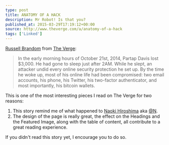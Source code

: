 ```yaml
---
type: post
title: ANATOMY OF A HACK
description: Mr Robot! Is that you?
published_at: 2015-03-29T17:19:12+00:00
source: http://www.theverge.com/a/anatomy-of-a-hack
tags: ['Linked']
---
```


[Russell Brandom][1] from [The Verge][2]:

> In the early morning hours of October 21st, 2014, Partap Davis lost $3,000. He had gone to sleep just after 2AM. While he slept, an attacker undid every online security protection he set up. By the time he woke up, most of his online life had been compromised: two email accounts, his phone, his Twitter, his two-factor authenticator, and most importantly, his bitcoin wallets.

This is one of the most interesting pieces I read on The Verge for two reasons:

1. This story remind me of what happened to [Naoki Hiroshima][3] aka [@N][4].
2. The design of the page is really great, the effect on the Headings and the Featured Image, along with the table of content, all contribute to a great reading experience.

If you didn't read this story yet, I encourage you to do so.

[1]: https://twitter.com/russellbrandom
[2]: http://www.theverge.com/ 'The Verge'
[3]: https://medium.com/@N/how-i-lost-my-50-000-twitter-username-24eb09e026dd 'Naoki Hiroshima on Medium'
[4]: http://twitter.com/@N 'Naoki Hiroshima on Twitter'
